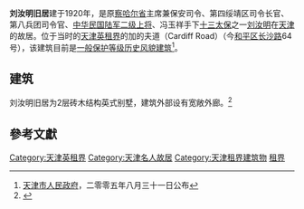 {{天津历史风貌建筑 |
省区市 = 天津市 |
名称 = 刘汝明旧居 |
图片 =  |
编号 =  |
等级 = 一般保护 |
时代 = 1920年|
所在 = [[天津市|天津市]][[和平区_(天津市)|和平区]] |
公布 = 2005年8月31日 |
}}
'''刘汝明旧居'''建于1920年，是原[[察哈尔省|察哈尔省]]主席兼保安司令、第四绥靖区司令长官、第八兵团司令官、[[中华民国陆军|中华民国陆军]][[二级上将|二级上将]]、冯玉祥手下[[十三太保|十三太保]]之一[[刘汝明|刘汝明]]在[[天津|天津]]的故居。位于当时的[[天津英租界|天津英租界]]的加的夫道（Cardiff Road）（今[[和平区_(天津市)|和平区]][[长沙路|长沙路]]64号），该建筑目前是[[天津历史风貌建筑|一般保护等级历史风貌建筑]]<ref>[[天津市人民政府|天津市人民政府]]，二零零五年八月三十一日公布</ref>。

== 建筑 ==
刘汝明旧居为2层砖木结构英式别墅，建筑外部设有宽敞外廊。<ref>{{Cite web |url=http://news.enorth.com.cn/system/2010/08/11/004925892.shtml |title=天津小洋楼刘汝明旧居:“逃跑将军”的两面人生 |accessdate=2011-09-18 |archive-date=2016-03-04 |archive-url=https://web.archive.org/web/20160304104648/http://news.enorth.com.cn/system/2010/08/11/004925892.shtml |dead-url=no }}</ref>

==參考文獻==
<div class="references-small">
<references />
</div>

{{天津市名人故居}}

[[Category:天津英租界|Category:天津英租界]]
[[Category:天津名人故居|Category:天津名人故居]]
[[Category:天津租界建筑物|Category:天津租界建筑物]]
[[Category:中国近代建筑|租界]]